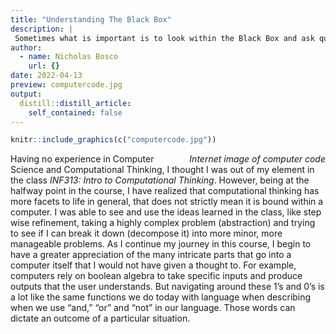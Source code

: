 ```yaml
---
title: "Understanding The Black Box"
description: |
 Sometimes what is important is to look within the Black Box and ask questions.
author:
  - name: Nicholas Bosco
    url: {}
date: 2022-04-13
preview: computercode.jpg
output:
  distill::distill_article:
    self_contained: false
---
```

```r
knitr::include_graphics(c("computercode.jpg")) 
```
[*Internet image of computer code*]{style="float:right"}

<!-- The photo is from https://pxhere.com/en/photo/911144-->

Having no experience in Computer Science and Computational Thinking, I thought I was out of my element in the class *INF313: Intro to Computational Thinking*. However, being at the halfway point in the course, I have realized that computational thinking has more facets to life in general, that does not strictly mean it is bound within a computer. I was able to see and use the ideas learned in the class, like step wise refinement, taking a highly complex problem (abstraction) and trying to see if I can break it down (decompose it) into more minor, more manageable problems. As I continue my journey in this course, I begin to have a greater appreciation of the many intricate parts that go into a computer itself that I would not have given a thought to. For example, computers rely on boolean algebra to take specific inputs and produce outputs that the user understands. But navigating around these 1's and 0's is a lot like the same functions we do today with language when describing when we use "and," "or" and "not" in our language. Those words can dictate an outcome of a particular situation.

